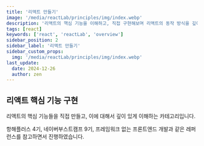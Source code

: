 ```yaml
---
title: '리액트 만들기'
image: '/media/reactLab/principles/img/index.webp'
description: '리액트의 핵심 기능을 이해하고, 직접 구현해보며 리액트의 동작 방식을 깊이 있게 이해합니다.'
tags: [react]
keywords: ['react', 'reactLab', 'overview']
sidebar_position: 2
sidebar_label: '리액트 만들기'
sidebar_custom_props:
  img: '/media/reactLab/principles/img/index.webp'
last_update:
  date: 2024-12-26
  author: zen
---
```


## 리액트 핵심 기능 구현

리액트의 핵심 기능들을 직접 만들고, 이에 대해서 깊이 있게 이해하는 카테고리입니다.

항해플러스 4기, 네이버부스트캠프 9기, 프레임워크 없는 프론트엔드 개발과 같은 레퍼런스를 참고하면서 진행하였습니다.
